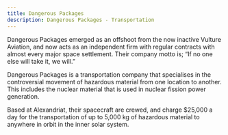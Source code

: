 ```yaml
---
title: Dangerous Packages
description: Dangerous Packages - Transportation
---
```


Dangerous Packages emerged as an offshoot from the now inactive Vulture Aviation, and now acts as an independent firm with regular contracts with almost every major space settlement. Their company motto is; “If no one else will take it, we will.”

Dangerous Packages is a transportation company that specialises in the controversial movement of hazardous material from one location to another. This includes the nuclear material that is used in nuclear fission power generation.

Based at Alexandriat, their spacecraft are crewed, and charge $25,000 a day for the transportation of up to 5,000 kg of hazardous material to anywhere in orbit in the inner solar system.
